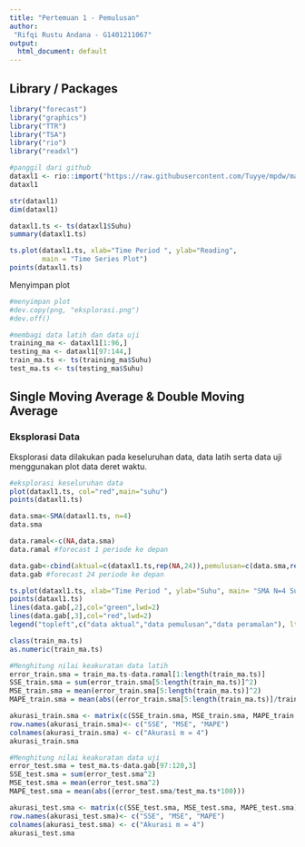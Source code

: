 ```yaml
---
title: "Pertemuan 1 - Pemulusan"
author:
 "Rifqi Rustu Andana - G1401211067"
output:
  html_document: default
---
```


## Library / Packages

```r
library("forecast")
library("graphics")
library("TTR")
library("TSA")
library("rio")
library("readxl")
```

```r
#panggil dari github 
dataxl1 <- rio::import("https://raw.githubusercontent.com/Tuyye/mpdw/main/Tugas/Tugas1/Suhu%20Zamboanga.csv")
dataxl1
```

```r
str(dataxl1)
dim(dataxl1)
```

```r
dataxl1.ts <- ts(dataxl1$Suhu)
summary(dataxl1.ts)
```

```r
ts.plot(dataxl1.ts, xlab="Time Period ", ylab="Reading", 
        main = "Time Series Plot")
points(dataxl1.ts)
```

Menyimpan plot

```r
#menyimpan plot
#dev.copy(png, "eksplorasi.png")
#dev.off()
```

```r
#membagi data latih dan data uji
training_ma <- dataxl1[1:96,]
testing_ma <- dataxl1[97:144,]
train_ma.ts <- ts(training_ma$Suhu)
test_ma.ts <- ts(testing_ma$Suhu)
```

## Single Moving Average & Double Moving Average

### Eksplorasi Data

Eksplorasi data dilakukan pada keseluruhan data, data latih serta data uji menggunakan plot data deret waktu.

```r
#eksplorasi keseluruhan data
plot(dataxl1.ts, col="red",main="suhu")
points(dataxl1.ts)

```

```r
data.sma<-SMA(dataxl1.ts, n=4)
data.sma
```

```r
data.ramal<-c(NA,data.sma)
data.ramal #forecast 1 periode ke depan
```

```r
data.gab<-cbind(aktual=c(dataxl1.ts,rep(NA,24)),pemulusan=c(data.sma,rep(NA,24)),ramalan=c(data.ramal,rep(data.ramal[length(data.ramal)],23)))
data.gab #forecast 24 periode ke depan
```

```r
ts.plot(dataxl1.ts, xlab="Time Period ", ylab="Suhu", main= "SMA N=4 Suhu Zamboaga")
points(dataxl1.ts)
lines(data.gab[,2],col="green",lwd=2)
lines(data.gab[,3],col="red",lwd=2)
legend("topleft",c("data aktual","data pemulusan","data peramalan"), lty=8, col=c("black","green","red"), cex=0.5)
```
```r
class(train_ma.ts)
as.numeric(train_ma.ts)
```


```r
#Menghitung nilai keakuratan data latih
error_train.sma = train_ma.ts-data.ramal[1:length(train_ma.ts)]
SSE_train.sma = sum(error_train.sma[5:length(train_ma.ts)]^2)
MSE_train.sma = mean(error_train.sma[5:length(train_ma.ts)]^2)
MAPE_train.sma = mean(abs((error_train.sma[5:length(train_ma.ts)]/train_ma.ts[5:length(train_ma.ts)])*100))

akurasi_train.sma <- matrix(c(SSE_train.sma, MSE_train.sma, MAPE_train.sma))
row.names(akurasi_train.sma)<- c("SSE", "MSE", "MAPE")
colnames(akurasi_train.sma) <- c("Akurasi m = 4")
akurasi_train.sma
```

```r
#Menghitung nilai keakuratan data uji
error_test.sma = test_ma.ts-data.gab[97:120,3]
SSE_test.sma = sum(error_test.sma^2)
MSE_test.sma = mean(error_test.sma^2)
MAPE_test.sma = mean(abs((error_test.sma/test_ma.ts*100)))

akurasi_test.sma <- matrix(c(SSE_test.sma, MSE_test.sma, MAPE_test.sma))
row.names(akurasi_test.sma)<- c("SSE", "MSE", "MAPE")
colnames(akurasi_test.sma) <- c("Akurasi m = 4")
akurasi_test.sma
```


